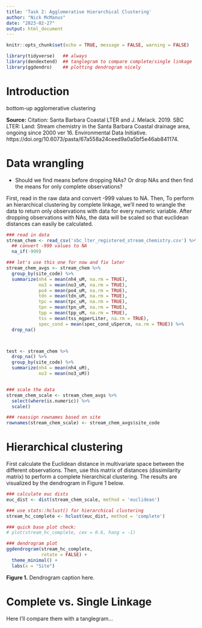 ```yaml
---
title: 'Task 2: Agglomerative Hierarchical Clustering'
author: "Nick McManus"
date: "2023-02-27"
output: html_document
---
```


```r
knitr::opts_chunk$set(echo = TRUE, message = FALSE, warning = FALSE)

library(tidyverse)   ## always
library(dendextend)  ## tanglegram to compare complete/single linkage
library(ggdendro)    ## plotting dendrogram nicely
```

# Introduction

bottom-up agglomerative clustering




**Source:** Citation: Santa Barbara Coastal LTER and J. Melack. 2019. SBC LTER: Land: Stream chemistry in the Santa Barbara Coastal drainage area, ongoing since 2000 ver 16. Environmental Data Initiative. https://doi.org/10.6073/pasta/67a558a24ceed9a0a5bf5e46ab841174. 

# Data wrangling

* Should we find means before dropping NAs? Or drop NAs and then find the means for only complete observations? 

First, read in the raw data and convert -999 values to NA. Then, To perform an hierarchical clustering by complete linkage, we'll need to wrangle the data to return only observations with data for every numeric variable. After dropping observations with NAs, the data will be scaled so that euclidean distances can easily be calculated.  

```r
### read in data
stream_chem <- read_csv('sbc_lter_registered_stream_chemistry.csv') %>% 
  ## convert -999 values to NA
  na_if(-999) 

### let's use this one for now and fix later
stream_chem_avgs <- stream_chem %>% 
  group_by(site_code) %>% 
  summarize(nh4 = mean(nh4_uM, na.rm = TRUE),
            no3 = mean(no3_uM, na.rm = TRUE),
            po4 = mean(po4_uM, na.rm = TRUE),
            tdn = mean(tdn_uM, na.rm = TRUE),
            tpc = mean(tpc_uM, na.rm = TRUE),
            tpn = mean(tpn_uM, na.rm = TRUE),
            tpp = mean(tpp_uM, na.rm = TRUE),
            tss = mean(tss_mgperLiter, na.rm = TRUE),
            spec_cond = mean(spec_cond_uSpercm, na.rm = TRUE)) %>% 
  drop_na()



test <- stream_chem %>% 
  drop_na() %>% 
  group_by(site_code) %>% 
  summarize(nh4 = mean(nh4_uM),
            no3 = mean(no3_uM))


### scale the data
stream_chem_scale <- stream_chem_avgs %>% 
  select(where(is.numeric)) %>% 
  scale()

### reassign rownames based on site
rownames(stream_chem_scale) <- stream_chem_avgs$site_code
```


# Hierarchical clustering

First calculate the Euclidean distance in multivariate space between the different observations. Then, use this matrix of distances (dissimilarity matrix) to perform a complete hierarchical clustering. The results are visualized by the dendrogram in Figure 1 below.
```r
### calculate euc dists
euc_dist <- dist(stream_chem_scale, method = 'euclidean')

### use stats::hclust() for hierarchical clustering
stream_hc_complete <- hclust(euc_dist, method = 'complete')

### quick base plot check:
# plot(stream_hc_complete, cex = 0.6, hang = -1)
```

```r
### dendrogram plot
ggdendrogram(stream_hc_complete, 
             rotate = FALSE) +
  theme_minimal() +
  labs(x = "Site")

```
**Figure 1.** Dendrogram caption here.


# Complete vs. Single Linkage

Here I'll compare them with a tanglegram...




